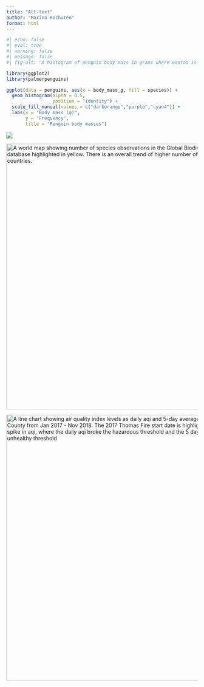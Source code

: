 ```yaml
---
title: "Alt-text"
author: "Marina Kochuten"
format: html
---
```


```r
#| echo: false
#| eval: true
#| warning: false
#| message: false
#| fig-alt: "A histogram of penguin body mass in grams where Gentoo is on average 2000 grams larger than Adelie and Chinstrap."

library(ggplot2)
library(palmerpenguins)

ggplot(data = penguins, aes(x = body_mass_g, fill = species)) +
  geom_histogram(alpha = 0.5, 
                 position = "identity") +
  scale_fill_manual(values = c("darkorange","purple","cyan4")) +
  labs(x = "Body mass (g)",
       y = "Frequency",
       title = "Penguin body masses")

```

![](nyt-monthly-temp.png){fig-alt="A dot plot comparing monthly global temperature from 1850 - 2023, showing a warming trend. Every month has been hotter than the 20th century average since 1975. There has been 12 record breaking hot months between 2015 and 2023."}

<img src="chapman-etal-2024.png" alt="A world map showing number of species observations in the Global Biodiversity Information Facility database highlighted in yellow. There is an overall trend of higher number of observations in high-income countries." width="700px"/>

<img src="aqi.png" alt="A line chart showing air quality index levels as daily aqi and 5-day average aqi in Santa Barbara County from Jan 2017 - Nov 2018. The 2017 Thomas Fire start date is highlighted, followed by a large spike in aqi, where the daily aqi broke the hazardous threshold and the 5 day average broke the very unhealthy threshold" width="700px"/>

